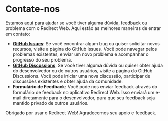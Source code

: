 # Contate-nos

Estamos aqui para ajudar se você tiver alguma dúvida, feedback ou problema com o Redirect Web. Aqui estão as melhores maneiras de entrar em contato:

- **[GitHub Issues](https://github.com/mshibanami/RedirectWeb/issues)**: Se você encontrar algum bug ou quiser solicitar novos recursos, visite a página do GitHub Issues. Você pode navegar pelos problemas existentes, enviar um novo problema e acompanhar o progresso do seu problema.
- **[GitHub Discussions](https://github.com/mshibanami/RedirectWeb/discussions)**: Se você tiver alguma dúvida ou quiser obter ajuda do desenvolvedor ou de outros usuários, visite a página do GitHub Discussions. Você pode iniciar uma nova discussão, participar de discussões existentes e obter ajuda da comunidade.
- **Formulário de Feedback**: Você pode nos enviar feedback através do formulário de feedback no aplicativo Redirect Web. Isso enviará um e-mail diretamente para o desenvolvedor, para que seu feedback seja mantido privado de outros usuários.

Obrigado por usar o Redirect Web! Agradecemos seu apoio e feedback.